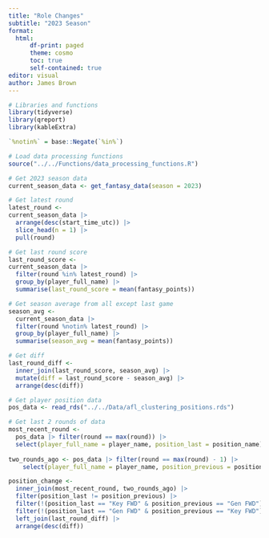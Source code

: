 ```yaml
---
title: "Role Changes"
subtitle: "2023 Season"
format:
  html:
      df-print: paged
      theme: cosmo
      toc: true
      self-contained: true
editor: visual
author: James Brown
---
```


```r
# Libraries and functions
library(tidyverse)
library(qreport)
library(kableExtra)

`%notin%` = base::Negate(`%in%`)

# Load data processing functions
source("../../Functions/data_processing_functions.R")

# Get 2023 season data
current_season_data <- get_fantasy_data(season = 2023)

# Get latest round
latest_round <-
current_season_data |>
  arrange(desc(start_time_utc)) |>
  slice_head(n = 1) |>
  pull(round)

# Get last round score
last_round_score <-
current_season_data |>
  filter(round %in% latest_round) |> 
  group_by(player_full_name) |> 
  summarise(last_round_score = mean(fantasy_points))

# Get season average from all except last game
season_avg <-
  current_season_data |>
  filter(round %notin% latest_round) |> 
  group_by(player_full_name) |> 
  summarise(season_avg = mean(fantasy_points))

# Get diff
last_round_diff <-
  inner_join(last_round_score, season_avg) |> 
  mutate(diff = last_round_score - season_avg) |> 
  arrange(desc(diff))

# Get player position data
pos_data <- read_rds("../../Data/afl_clustering_positions.rds")

```

```r
# Get last 2 rounds of data
most_recent_round <-
  pos_data |> filter(round == max(round)) |> 
  select(player_full_name = player_name, position_last = position_name)
  
two_rounds_ago <- pos_data |> filter(round == max(round) - 1) |> 
    select(player_full_name = player_name, position_previous = position_name)

position_change <-
  inner_join(most_recent_round, two_rounds_ago) |>
  filter(position_last != position_previous) |>
  filter(!(position_last == "Key FWD" & position_previous == "Gen FWD")) |> 
  filter(!(position_last == "Gen FWD" & position_previous == "Key FWD")) |> 
  left_join(last_round_diff) |> 
  arrange(desc(diff))

```

